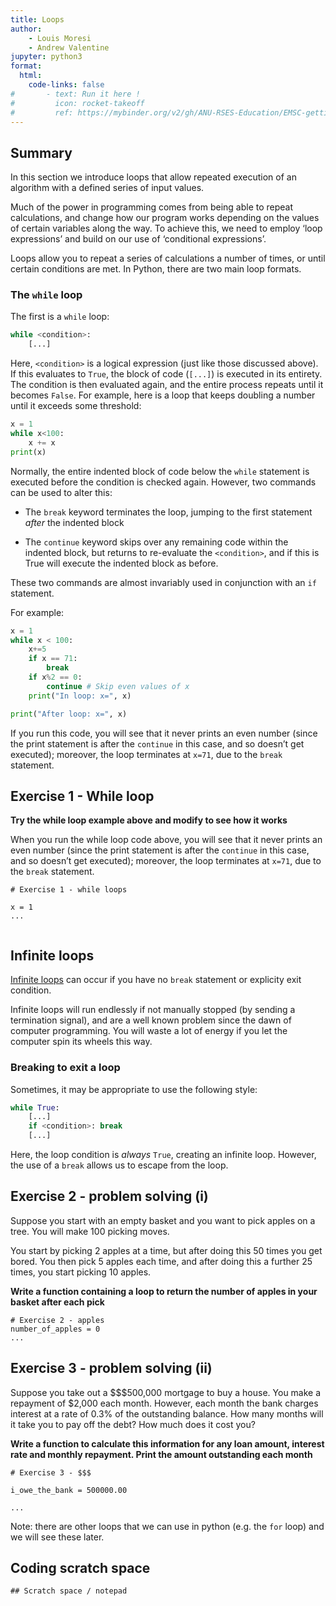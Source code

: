 ```yaml
---
title: Loops 
author: 
    - Louis Moresi
    - Andrew Valentine
jupyter: python3
format:
  html:
    code-links: false
#       - text: Run it here !
#         icon: rocket-takeoff
#         ref: https://mybinder.org/v2/gh/ANU-RSES-Education/EMSC-getting-going-with-python/HEAD?labpath=WebBook/Notebooks%2FBinderLandingPage.qmd
---
```


::: {.callout-note icon="false"}
# Summary

In this section we introduce loops that allow repeated execution of an algorithm with a defined series of input values. 

:::


Much of the power in programming comes from being able to repeat calculations, and change how our program works depending on the values of certain variables along the way. To achieve this, we need to employ 'loop expressions' and build on our use of 'conditional expressions'.


Loops allow you to repeat a series of calculations a number of times, or until certain conditions are met. In Python, there are two main loop formats. 

### The `while` loop

The first is a `while` loop:
```python
while <condition>:
    [...]
```
Here, `<condition>` is a logical expression (just like those discussed above). If this evaluates to `True`, the block of code (`[...]`) is executed in its entirety. The condition is then evaluated again, and the entire process repeats until it becomes `False`. For example, here is a loop that keeps doubling a number until it exceeds some threshold:

```python
x = 1
while x<100:
    x += x
print(x)
```

Normally, the entire indented block of code below the `while` statement is executed before the condition is checked again. However, two commands can be used to alter this:

  - The `break` keyword terminates the loop, jumping to the first statement *after* the indented block

  - The `continue` keyword skips over any remaining code within the indented block, but returns to re-evaluate the `<condition>`, and if this is True will execute the indented block as before.

These two commands are almost invariably used in conjunction with an `if` statement.

For example:
```python
x = 1
while x < 100:
    x+=5
    if x == 71: 
        break
    if x%2 == 0: 
        continue # Skip even values of x
    print("In loop: x=", x)

print("After loop: x=", x)
```
If you run this code, you will see that it never prints an even number (since the print statement is after the `continue` in this case, and so doesn't get executed); moreover, the loop terminates at `x=71`, due to the `break` statement.


::: {.callout-tip collapse="true" icon="false"}
## Exercise 1 - While loop 

**Try the while loop example above and modify to see how it works**

When you run the while loop code above, you will see that it never prints an even number (since the print statement is after the `continue` in this case, and so doesn't get executed); moreover, the loop terminates at `x=71`, due to the `break` statement.

:::


```pyodide-python
# Exercise 1 - while loops

x = 1
...


```


::: {.callout-important  collapse=none icon="false"}

## Infinite loops

[Infinite loops](https://en.wikipedia.org/wiki/Infinite_loop) can occur if you have no `break` statement or explicity exit condition.

Infinite loops will run endlessly if not manually stopped (by sending a termination signal), and are a well known problem since the dawn of computer programming. You will waste a lot of energy if you let the computer spin its wheels this way.

:::

### Breaking to exit a loop

Sometimes, it may be appropriate to use the following style:

```python
while True:
    [...]
    if <condition>: break
    [...]
```
Here, the loop condition is *always* `True`, creating an infinite loop. However, the use of a `break` allows us to escape from the loop.



::: {.callout-tip collapse="true" icon="false"}
## Exercise 2 - problem solving (i)

Suppose you start with an empty basket and you want to pick apples on a tree. You will make 100 picking moves.

You start by picking 2 apples at a time, but after doing this 50 times you get bored. You then pick 5 apples each time, and after doing this a further 25 times, you start picking 10 apples.

**Write a function containing a loop to return the number of apples in your basket after each pick**

:::


```pyodide-python

# Exercise 2 - apples
number_of_apples = 0
...

```


::: {.callout-tip collapse="true" icon="false"}
## Exercise 3 - problem solving (ii)

Suppose you take out a $\$$500,000 mortgage to buy a house. You make a repayment of \$2,000 each month. However, each month the bank charges interest at a rate of 0.3% of the outstanding balance. How many months will it take you to pay off the debt? How much does it cost you?

**Write a function to calculate this information for any loan amount, interest rate and monthly repayment. Print the amount outstanding each month** 

:::

```pyodide-python
# Exercise 3 - $$$

i_owe_the_bank = 500000.00

...

```


Note: there are other loops that we can use in python (e.g. the `for` loop) and we will see these later. 




::: {.callout-warning icon="false"}

## Coding scratch space

:::

```pyodide-python
## Scratch space / notepad


```

